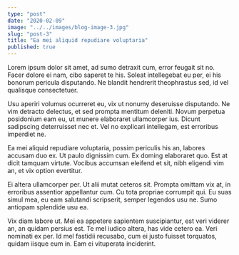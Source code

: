 ```yaml
---
type: "post"
date: "2020-02-09"
image: "../../images/blog-image-3.jpg"
slug: "post-3"
title: "Ea mei aliquid repudiare voluptaria"
published: true
---
```


Lorem ipsum dolor sit amet, ad sumo detraxit cum, error feugait sit no. Facer dolore ei nam, cibo saperet te his. Soleat intellegebat eu per, ei his bonorum pericula disputando. Ne blandit hendrerit theophrastus sed, id vel qualisque consectetuer.

Usu aperiri volumus ocurreret eu, vix ut nonumy deseruisse disputando. Ne vim detracto delectus, et sed prompta mentitum deleniti. Novum perpetua posidonium eam eu, ut munere elaboraret ullamcorper ius. Dicunt sadipscing deterruisset nec et. Vel no explicari intellegam, est erroribus imperdiet ne.

Ea mei aliquid repudiare voluptaria, possim periculis his an, labores accusam duo ex. Ut paulo dignissim cum. Ex doming elaboraret quo. Est at dicit tamquam virtute. Vocibus accumsan eleifend et sit, nibh eligendi vim an, et vix option evertitur.

Ei altera ullamcorper per. Ut alii mutat ceteros sit. Prompta omittam vix at, in erroribus assentior appellantur cum. Cu tota propriae corrumpit qui. Eu suas simul mea, eu eam salutandi scripserit, semper legendos usu ne. Sumo antiopam splendide usu ea.

Vix diam labore ut. Mei ea appetere sapientem suscipiantur, est veri viderer an, an quidam persius est. Te mel iudico altera, has vide cetero ea. Veri nominati ex per. Id mel fastidii recusabo, cum ei justo fuisset torquatos, quidam iisque eum in. Eam ei vituperata inciderint.
